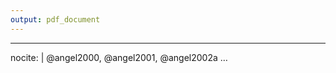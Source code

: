 ```yaml
---
output: pdf_document
---
```

<!--
\def\bibindent{1em}
\parskip=2\baselineskip \advance\parskip by 0pt plus 2pt
\setlength{\parindent}{0cm}

\setlength{\bibhang}{1em}
\backmatter
-->

\backmatter

\chapter{References}

\noindent

\setlength{\parindent}{-0.20in}
\setlength{\leftskip}{0.20in}
\setlength{\parskip}{8pt}

---
nocite: | 
  @angel2000, @angel2001, @angel2002a
...

